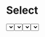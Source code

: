 

<Meta title="Core/Select" component={Select} />

# Select

<Props of={Select} />

<Preview>
  <Select
    label="Option"
    width="4"
    options={[
      { value: '', title: '' },
      { value: '1', title: 'One' },
      { value: '2', title: 'Two' },
      { value: '3', title: 'Three' },
    ]}
  />
</Preview>

<Preview>
  <Select
    appearance="readonly"
    label="Option"
    defaultValue="2"
    width="4"
    options={[
      { value: '', title: '' },
      { value: '1', title: 'One' },
      { value: '2', title: 'Two' },
      { value: '3', title: 'Three' },
    ]}
  />
</Preview>

<Preview>
  <Select
    appearance="disabled"
    label="Option"
    defaultValue="2"
    width="4"
    options={[
      { value: '', title: '' },
      { value: '1', title: 'One' },
      { value: '2', title: 'Two' },
      { value: '3', title: 'Three' },
    ]}
  />
</Preview>


<Preview>
  <Select
    defaultValue=""
    placeholder="Placeholder"
    width="4"
    options={[
      { value: '1', title: 'One' },
      { value: '2', title: 'Two' },
      { value: '3', title: 'Three' },
    ]}
  />
</Preview>
